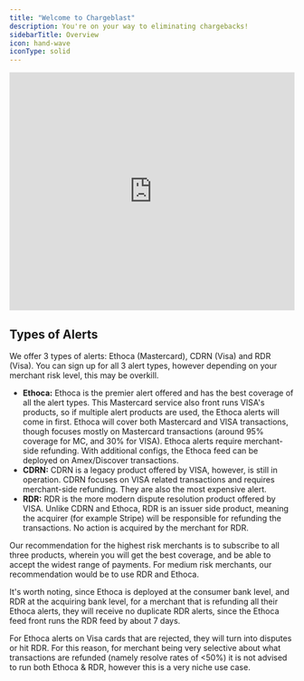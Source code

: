 ```yaml
---
title: "Welcome to Chargeblast"
description: You're on your way to eliminating chargebacks!
sidebarTitle: Overview
icon: hand-wave
iconType: solid
---
```


<iframe width="100%" height="420" src="https://www.youtube.com/embed/Fi_uRopa1Qw?si=15NWSQlFg4u1LGpP" title="YouTube video player" frameborder="0" allow="accelerometer; autoplay; clipboard-write; encrypted-media; gyroscope; picture-in-picture; web-share" referrerpolicy="strict-origin-when-cross-origin" allowfullscreen></iframe>

## <Icon icon="file-pen" iconType="solid" size="24"/> Types of Alerts

We offer 3 types of alerts: Ethoca (Mastercard), CDRN (Visa) and RDR (Visa). You can sign up for all 3 alert types, however depending on your merchant risk level, this may be overkill.

* **Ethoca:** Ethoca is the premier alert offered and has the best coverage of all the alert types. This Mastercard service also front runs VISA's products, so if multiple alert products are used, the Ethoca alerts will come in first. Ethoca will cover both Mastercard and VISA transactions, though focuses mostly on Mastercard transactions (around 95% coverage for MC, and 30% for VISA). Ethoca alerts require merchant-side refunding. With additional configs, the Ethoca feed can be deployed on Amex/Discover transactions.
* **CDRN:** CDRN is a legacy product offered by VISA, however, is still in operation. CDRN focuses on VISA related transactions and requires merchant-side refunding. They are also the most expensive alert.
* **RDR:** RDR is the more modern dispute resolution product offered by VISA. Unlike CDRN and Ethoca, RDR is an issuer side product, meaning the acquirer (for example Stripe) will be responsible for refunding the transactions. No action is acquired by the merchant for RDR.

Our recommendation for the highest risk merchants is to subscribe to all three products, wherein you will get the best coverage, and be able to accept the widest range of payments. For medium risk merchants, our recommendation would be to use RDR and Ethoca.

It's worth noting, since Ethoca is deployed at the consumer bank level, and RDR at the acquiring bank level, for a merchant that is refunding all their Ethoca alerts, they will receive no duplicate RDR alerts, since the Ethoca feed front runs the RDR feed by about 7 days.

For Ethoca alerts on Visa cards that are rejected, they will turn into disputes or hit RDR. For this reason, for merchant being very selective about what transactions are refunded (namely resolve rates of \<50%) it is not advised to run both Ethoca & RDR, however this is a very niche use case.
